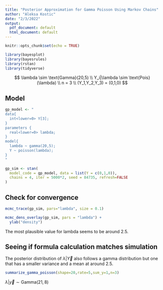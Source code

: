 ```yaml
---
title: "Posterior Approximation for Gamma Poisson Using Markov Chains"
author: "Aleksa Kostic"
date: "2/3/2022"
output:
  pdf_document: default
  html_document: default
---
```


```r
knitr::opts_chunk$set(echo = TRUE)
```

```r
library(bayesplot)
library(bayesrules)
library(rstan)
library(tidyverse)
```

$$
\lambda \sim \text{Gamma}(20,5)
\\
Y_i|\lambda \sim \text{Pois}(\lambda)
\\
n = 3
\\
(Y_1,Y_2,Y_3) = (0,1,0)
$$

## Model

```r
gp_model <- "
data{
  int<lower=0> Y[3];
}
parameters {
  real<lower=0> lambda;
}
model{
  lambda ~ gamma(20,5);
  Y ~ poisson(lambda);
}
"
```


```r
gp_sim <- stan(
  model_code = gp_model, data = list(Y = c(0,1,0)),
  chains = 4, iter = 5000*2, seed = 84735, refresh=FALSE
)
```

## Check for convergence

```r
mcmc_trace(gp_sim, pars="lambda", size = 0.1)
```

```r
mcmc_dens_overlay(gp_sim, pars = "lambda") +
  ylab("density")
```


The most plausible value for lambda seems to be around 2.5. 

## Seeing if formula calculation matches simulation

The posterior distribution of $\lambda|\vec{Y}$ also follows a gamma distribution but one that has a smaller variance and a mean at around 2.5. 

```r
summarize_gamma_poisson(shape=20,rate=5,sum_y=1,n=3)
```

$\lambda|\vec{y} \sim \text{Gamma}(21,8)$
 
